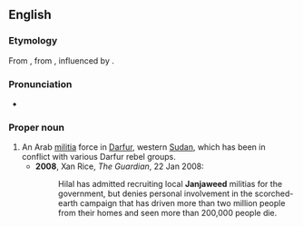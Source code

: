 ==English==
{{wikipedia}}
===Etymology===
From {{etyl|ar|en}} {{term|جنجويد|lang=ar}}, from {{etyl|fa|en}} {{term|جنگوی||warrior|lang=fa}}, influenced by {{term|جود||horse|lang=fa}}.

===Pronunciation===
*{{a|UK}} {{IPA|/dʒandʒəˈwiːd/|lang=en}}

===Proper noun===
{{en-proper noun}}

# An Arab [[militia]] force in [[Darfur]], western [[Sudan]], which has been in conflict with various Darfur rebel groups.
#*'''2008''', Xan Rice, ''The Guardian'', 22 Jan 2008:
#*:Hilal has admitted recruiting local '''Janjaweed''' militias for the government, but denies personal involvement in the scorched-earth campaign that has driven more than two million people from their homes and seen more than 200,000 people die.